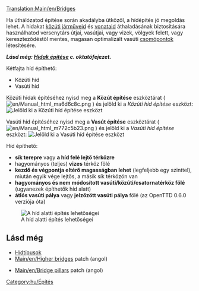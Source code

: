 [[Translation:Main/en/Bridges]]
<!--
 Previous content wasn't as insightful as the building bridges tutorial
 + this page should be more of a reference, link section and a quick guide, not beginners guide
-->

Ha úthálózatod építése során akadályba ütközöl, a hídépítés jó megoldás lehet. A hidakat [[Main/hu/Közúti járművek|közúti járműveid]] és [[Main/hu/Vonatok|vonataid]] áthaladásának biztosítására használhatod versenytárs útjai, vasútjai, vagy vizek, völgyek felett, vagy kereszteződéstől mentes, magasan optimalizált vasúti [[Main/hu/Csomópontok|csomópontok]] létesítésére.

'''''Lásd még: [[Main/hu/Hidak építése|Hidak építése]] c. oktatófejezet.'''''

Kétfajta híd építhető:
* Közúti híd
* Vasúti híd

Közúti hidak építéséhez nyisd meg a '''Közút építése''' eszköztárat ( [[File:en/Manual html ma6d6c8c.png]] ) és jelöld ki a ''Közúti híd építése'' eszközt:
[[File:en/BridgeTut14.png|none|frame|Jelöld ki a ''Közúti híd építése'' eszközt]]

Vasúti híd építéséhez nyisd meg a '''Vasút építése''' eszköztárat ( [[File:en/Manual html m772c5b23.png]] ) és jelöld ki a ''Vasúti híd építése'' eszközt:
[[File:en/BridgeTut1.png|none|frame|Jelöld ki a ''Vasúti híd építése'' eszközt]]

Híd építhető:
* '''sík terepre''' vagy '''a híd felé lejtő térközre'''
*  hagyományos (teljes) '''vizes''' térköz fölé
* '''kezdő és végpontja eltérő magasságban lehet''' (legfeljebb egy szinttel), miután egyik vége lejtős, a másik sík térközön van 
* '''hagyományos és nem módosított vasúti/közúti/csatornatérköz fölé''' (ugyanezek építhetők híd alatt)
* '''átlós vasúti pálya''' vagy '''jelzőzött vasúti pálya''' fölé (az OpenTTD 0.6.0 verziója óta)
[[File:en/Bridges2 833.png|frame|center|A híd alatti építés lehetőségei]]


== Lásd még ==
*[[Main/hu/Hídtípusok|Hídtípusok]]
*[[Main/en/Higher bridges]] patch (angol)

*[[Main/en/Bridge pillars]] patch (angol)

[[Category:hu/Építés]]
<!-- this is not tutorial/walkthrough category member -->